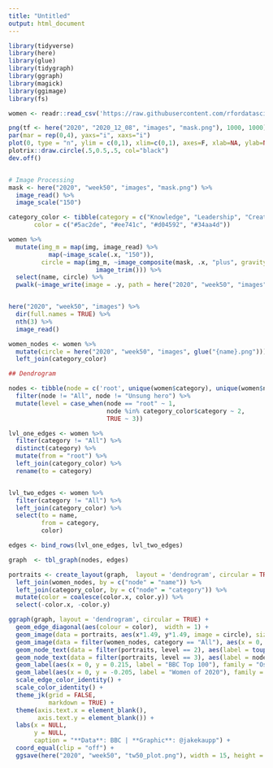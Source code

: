 ```yaml
---
title: "Untitled"
output: html_document
---
```


```r
library(tidyverse)
library(here)
library(glue)
library(tidygraph)
library(ggraph)
library(magick)
library(ggimage)
library(fs)

women <- readr::read_csv('https://raw.githubusercontent.com/rfordatascience/tidytuesday/master/data/2020/2020-12-08/women.csv')

png(tf <- here("2020", "2020_12_08", "images", "mask.png"), 1000, 1000)
par(mar = rep(0,4), yaxs="i", xaxs="i")
plot(0, type = "n", ylim = c(0,1), xlim=c(0,1), axes=F, xlab=NA, ylab=NA)
plotrix::draw.circle(.5,0.5,.5, col="black")
dev.off()


# Image Processing
mask <- here("2020", "week50", "images", "mask.png") %>% 
  image_read() %>% 
  image_scale("150")

category_color <- tibble(category = c("Knowledge", "Leadership", "Creativity", "Identity"),
       color = c("#5ac2de", "#ee741c", "#d04592", "#34aa4d")) 

women %>% 
  mutate(img_m = map(img, image_read) %>% 
           map(~image_scale(.x, "150")), 
         circle = map(img_m, ~image_composite(mask, .x, "plus", gravity = "Center") %>% 
                        image_trim())) %>%
  select(name, circle) %>% 
  pwalk(~image_write(image = .y, path = here("2020", "week50", "images", glue("{.x}.png"))))


here("2020", "week50", "images") %>% 
  dir(full.names = TRUE) %>% 
  nth(3) %>% 
  image_read() 

women_nodes <- women %>% 
  mutate(circle = here("2020", "week50", "images", glue("{name}.png"))) %>% 
  left_join(category_color) 

## Dendrogram

nodes <- tibble(node = c('root', unique(women$category), unique(women$name))) %>% 
  filter(node != "All", node != "Unsung hero") %>% 
  mutate(level = case_when(node == "root" ~ 1,
                           node %in% category_color$category ~ 2,
                           TRUE ~ 3))

lvl_one_edges <- women %>% 
  filter(category != "All") %>% 
  distinct(category) %>% 
  mutate(from = "root") %>% 
  left_join(category_color) %>% 
  rename(to = category)


lvl_two_edges <- women %>% 
  filter(category != "All") %>% 
  left_join(category_color) %>% 
  select(to = name,
         from = category, 
         color)

edges <- bind_rows(lvl_one_edges, lvl_two_edges)

graph  <- tbl_graph(nodes, edges) 

portraits <- create_layout(graph,  layout = 'dendrogram', circular = TRUE) %>% 
  left_join(women_nodes, by = c("node" = "name")) %>% 
  left_join(category_color, by = c("node" = "category")) %>% 
  mutate(color = coalesce(color.x, color.y)) %>% 
  select(-color.x, -color.y)

ggraph(graph, layout = 'dendrogram', circular = TRUE) + 
  geom_edge_diagonal(aes(colour = color),  width = 1) +
  geom_image(data = portraits, aes(x*1.49, y*1.49, image = circle), size = 0.025, by = "width") +
  geom_image(data = filter(women_nodes, category == "All"), aes(x = 0, y = 0, image = circle), size = 0.125) +
  geom_node_text(data = filter(portraits, level == 2), aes(label = toupper(node), color = color, x = 0.75*x, y = 0.75 * y, hjust = c(1.1, 1.2, 0.8, -0.1), vjust = c(0, 0, -3, 0)), family = "Oswald", size = 5) +
  geom_node_text(data = filter(portraits, level == 3), aes(label = node, color = color, x = x*1.05, y = y*1.05, angle = -((-node_angle(x, y)+90)%%180)+90,  hjust = ifelse(between(node_angle(x,y), 90, 270), 1, 0)),  family = "Poppins", size = 3) +
  geom_label(aes(x = 0, y = 0.215, label = "BBC Top 100"), family = "Oswald Bold", size = 8, fill = "white", label.size = 0) +
  geom_label(aes(x = 0, y = -0.205, label = "Women of 2020"), family = "Oswald Bold", size = 8, fill = 'white', label.size = 0) +
  scale_edge_color_identity() +
  scale_color_identity() +
  theme_jk(grid = FALSE,
           markdown = TRUE) +
  theme(axis.text.x = element_blank(),
        axis.text.y = element_blank()) +
  labs(x = NULL,
       y = NULL,
       caption = "**Data**: BBC | **Graphic**: @jakekaupp") +
  coord_equal(clip = "off") +
  ggsave(here("2020", "week50", "tw50_plot.png"), width = 15, height = 15)
```

